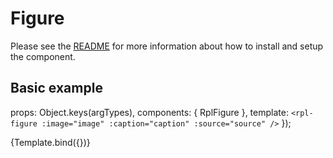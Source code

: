 
<Meta title="Molecules/Figure" />

# Figure
Please see the [README](https://github.com/dpc-sdp/ripple/blob/master/packages/components/Molecules/Figure/README.md) for more information about how to install and setup the component.

## Basic example

  props: Object.keys(argTypes),
  components: { RplFigure },
  template: `<rpl-figure :image="image" :caption="caption" :source="source" />`
});

<Canvas>
  <Story
    name="Figure"
    args={{
      image: {
        src: 'https://placehold.it/800x400',
        alt: 'A generic square placeholder image.'
      },
      caption: '1.2 Caption to go here. This should be restricted in characters.',
      source: ''
    }}
  >
    {Template.bind({})}
  </Story>
</Canvas>

<ArgsTable of={RplFigure} />

